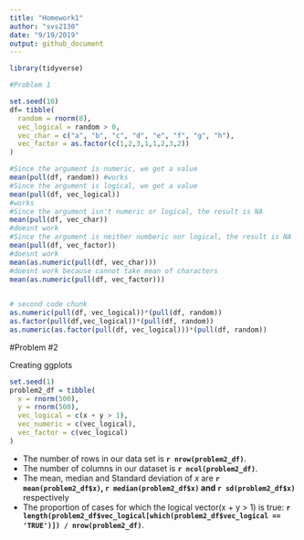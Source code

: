 ```yaml
---
title: "Homework1"
author: "svs2130"
date: "9/19/2019"
output: github_document
---
```


```r
library(tidyverse)

#Problem 1

set.seed(10)
df= tibble(
  random = rnorm(8),
  vec_logical = random > 0,
  vec_char = c("a", "b", "c", "d", "e", "f", "g", "h"),
  vec_factor = as.factor(c(1,2,3,1,1,2,3,2))
)

#Since the argument is numeric, we get a value
mean(pull(df, random)) #works
#Since the argument is logical, we get a value
mean(pull(df, vec_logical)) 
#works
#Since the argument isn't numeric or logical, the result is NA
mean(pull(df, vec_char)) 
#doesnt work
#Since the argument is neither numberic nor logical, the result is NA
mean(pull(df, vec_factor)) 
#doesnt work
mean(as.numeric(pull(df, vec_char))) 
#doesnt work because cannot take mean of characters
mean(as.numeric(pull(df, vec_factor)))
     
```



```r
# second code chunk
as.numeric(pull(df, vec_logical))*(pull(df, random))
as.factor(pull(df,vec_logical))*(pull(df, random))
as.numeric(as.factor(pull(df, vec_logical)))*(pull(df, random))
```


#Problem #2

Creating ggplots

```r

set.seed(1)
problem2_df = tibble(
  x = rnorm(500),
  y = rnorm(500),
  vec_logical = c(x + y > 1),
  vec_numeric = c(vec_logical),
  vec_factor = c(vec_logical)
)
```

* The number of rows in our data set is **`r nrow(problem2_df)`**.
* The number of columns in our dataset is **`r ncol(problem2_df)`**.
* The mean, median and Standard deviation of *x* are **`r mean(problem2_df$x)`, `r median(problem2_df$x)` and `r sd(problem2_df$x)`** respectively
* The proportion of cases for which the logical vector(x + y > 1) is true: **`r length(problem2_df$vec_logical[which(problem2_df$vec_logical == 'TRUE')]) / nrow(problem2_df)`**.

```r

```


